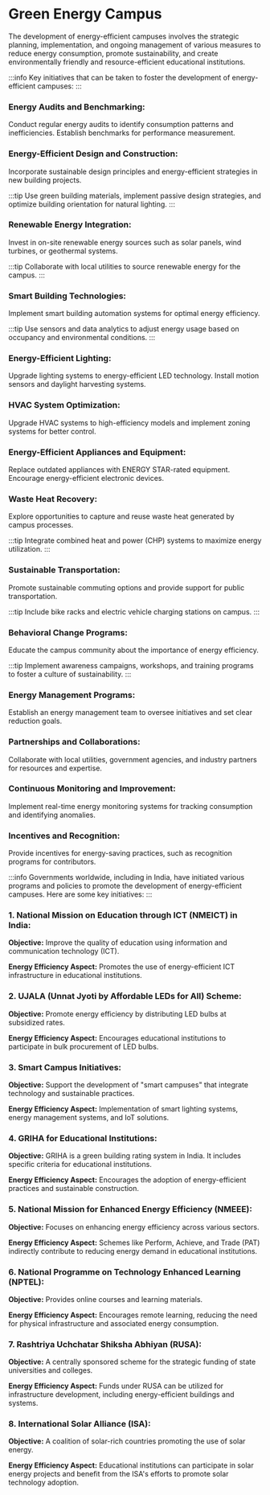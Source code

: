 # Green Energy Campus

The development of energy-efficient campuses involves the strategic planning, implementation, and ongoing management of various measures to reduce energy consumption, promote sustainability, and create environmentally friendly and resource-efficient educational institutions.

:::info
Key initiatives that can be taken to foster the development of energy-efficient campuses:
:::

### **Energy Audits and Benchmarking:**

Conduct regular energy audits to identify consumption patterns and inefficiencies. Establish benchmarks for performance measurement.

### **Energy-Efficient Design and Construction:**

Incorporate sustainable design principles and energy-efficient strategies in new building projects.

:::tip
Use green building materials, implement passive design strategies, and optimize building orientation for natural lighting.
:::

### **Renewable Energy Integration:**

Invest in on-site renewable energy sources such as solar panels, wind turbines, or geothermal systems.

:::tip
Collaborate with local utilities to source renewable energy for the campus.
:::

### **Smart Building Technologies:**

Implement smart building automation systems for optimal energy efficiency.

:::tip
Use sensors and data analytics to adjust energy usage based on occupancy and environmental conditions.
:::

### **Energy-Efficient Lighting:**

Upgrade lighting systems to energy-efficient LED technology. Install motion sensors and daylight harvesting systems.

### **HVAC System Optimization:**

Upgrade HVAC systems to high-efficiency models and implement zoning systems for better control.

### **Energy-Efficient Appliances and Equipment:**

Replace outdated appliances with ENERGY STAR-rated equipment. Encourage energy-efficient electronic devices.

### **Waste Heat Recovery:**

Explore opportunities to capture and reuse waste heat generated by campus processes.

:::tip
Integrate combined heat and power (CHP) systems to maximize energy utilization.
:::

### **Sustainable Transportation:**

Promote sustainable commuting options and provide support for public transportation.

:::tip
Include bike racks and electric vehicle charging stations on campus.
:::

### **Behavioral Change Programs:**

Educate the campus community about the importance of energy efficiency.

:::tip
Implement awareness campaigns, workshops, and training programs to foster a culture of sustainability.
:::

### **Energy Management Programs:**

Establish an energy management team to oversee initiatives and set clear reduction goals.

### **Partnerships and Collaborations:**

Collaborate with local utilities, government agencies, and industry partners for resources and expertise.

### **Continuous Monitoring and Improvement:**

Implement real-time energy monitoring systems for tracking consumption and identifying anomalies.

### **Incentives and Recognition:**

Provide incentives for energy-saving practices, such as recognition programs for contributors.

:::info
Governments worldwide, including in India, have initiated various programs and policies to promote the development of energy-efficient campuses. Here are some key initiatives:
:::

### **1. National Mission on Education through ICT (NMEICT) in India:**

**Objective:** Improve the quality of education using information and communication technology (ICT).

**Energy Efficiency Aspect:** Promotes the use of energy-efficient ICT infrastructure in educational institutions.

### **2. UJALA (Unnat Jyoti by Affordable LEDs for All) Scheme:**

**Objective:** Promote energy efficiency by distributing LED bulbs at subsidized rates.

**Energy Efficiency Aspect:** Encourages educational institutions to participate in bulk procurement of LED bulbs.

### **3. Smart Campus Initiatives:**

**Objective:** Support the development of "smart campuses" that integrate technology and sustainable practices.

**Energy Efficiency Aspect:** Implementation of smart lighting systems, energy management systems, and IoT solutions.

### **4. GRIHA for Educational Institutions:**

**Objective:** GRIHA is a green building rating system in India. It includes specific criteria for educational institutions.

**Energy Efficiency Aspect:** Encourages the adoption of energy-efficient practices and sustainable construction.

### **5. National Mission for Enhanced Energy Efficiency (NMEEE):**

**Objective:** Focuses on enhancing energy efficiency across various sectors.

**Energy Efficiency Aspect:** Schemes like Perform, Achieve, and Trade (PAT) indirectly contribute to reducing energy demand in educational institutions.

### **6. National Programme on Technology Enhanced Learning (NPTEL):**

**Objective:** Provides online courses and learning materials.

**Energy Efficiency Aspect:** Encourages remote learning, reducing the need for physical infrastructure and associated energy consumption.

### **7. Rashtriya Uchchatar Shiksha Abhiyan (RUSA):**

**Objective:** A centrally sponsored scheme for the strategic funding of state universities and colleges.

**Energy Efficiency Aspect:** Funds under RUSA can be utilized for infrastructure development, including energy-efficient buildings and systems.

### **8. International Solar Alliance (ISA):**

**Objective:** A coalition of solar-rich countries promoting the use of solar energy.

**Energy Efficiency Aspect:** Educational institutions can participate in solar energy projects and benefit from the ISA's efforts to promote solar technology adoption.
